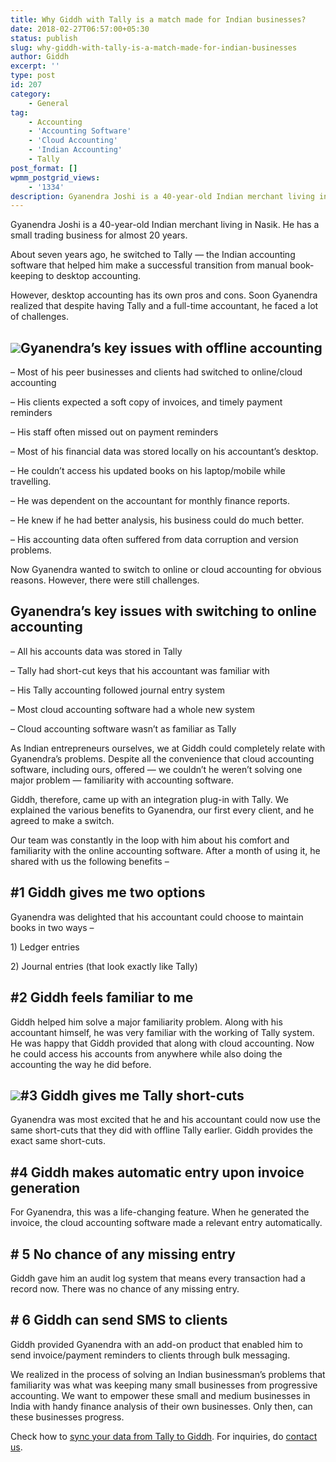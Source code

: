 ```yaml
---
title: Why Giddh with Tally is a match made for Indian businesses?
date: 2018-02-27T06:57:00+05:30
status: publish
slug: why-giddh-with-tally-is-a-match-made-for-indian-businesses
author: Giddh
excerpt: ''
type: post
id: 207
category:
    - General
tag:
    - Accounting
    - 'Accounting Software'
    - 'Cloud Accounting'
    - 'Indian Accounting'
    - Tally
post_format: []
wpmm_postgrid_views:
    - '1334'
description: Gyanendra Joshi is a 40-year-old Indian merchant living in Nasik. He has a small trading business for almost 20 years.
---
```

Gyanendra Joshi is a 40-year-old Indian merchant living in Nasik. He has a small trading business for almost 20 years.

About seven years ago, he switched to Tally — the Indian accounting software that helped him make a successful transition from manual book-keeping to desktop accounting.

However, desktop accounting has its own pros and cons. Soon Gyanendra realized that despite having Tally and a full-time accountant, he faced a lot of challenges.

<img class="wp-block-image size-large" src = "https://miro.medium.com/max/1536/1*m-6NlW_-3jNBMFeP_qK9xw.jpeg" />**Gyanendra’s key issues with offline accounting**
--------------------------------------------------

– Most of his peer businesses and clients had switched to online/cloud accounting

– His clients expected a soft copy of invoices, and timely payment reminders

– His staff often missed out on payment reminders

– Most of his financial data was stored locally on his accountant’s desktop.

– He couldn’t access his updated books on his laptop/mobile while travelling.

– He was dependent on the accountant for monthly finance reports.

– He knew if he had better analysis, his business could do much better.

– His accounting data often suffered from data corruption and version problems.

Now Gyanendra wanted to switch to online or cloud accounting for obvious reasons. However, there were still challenges.

Gyanendra’s key issues with switching to online accounting
----------------------------------------------------------

– All his accounts data was stored in Tally

– Tally had short-cut keys that his accountant was familiar with

– His Tally accounting followed journal entry system

– Most cloud accounting software had a whole new system

– Cloud accounting software wasn’t as familiar as Tally

As Indian entrepreneurs ourselves, we at Giddh could completely relate with Gyanendra’s problems. Despite all the convenience that cloud accounting software, including ours, offered — we couldn’t he weren’t solving one major problem — familiarity with accounting software.

Giddh, therefore, came up with an integration plug-in with Tally. We explained the various benefits to Gyanendra, our first every client, and he agreed to make a switch.

Our team was constantly in the loop with him about his comfort and familiarity with the online accounting software. After a month of using it, he shared with us the following benefits –

\#1 Giddh gives me two options
------------------------------

Gyanendra was delighted that his accountant could choose to maintain books in two ways –

1\) Ledger entries

2\) Journal entries (that look exactly like Tally)

\#2 Giddh feels familiar to me
------------------------------

Giddh helped him solve a major familiarity problem. Along with his accountant himself, he was very familiar with the working of Tally system. He was happy that Giddh provided that along with cloud accounting. Now he could access his accounts from anywhere while also doing the accounting the way he did before.

<img class="wp-block-image size-large" src = "https://miro.medium.com/max/757/1*oKisrGP4wdhs4nJXImUVjg.png" />\#3 Giddh gives me Tally short-cuts
-----------------------------------

Gyanendra was most excited that he and his accountant could now use the same short-cuts that they did with offline Tally earlier. Giddh provides the exact same short-cuts.

\#4 Giddh makes automatic entry upon invoice generation
-------------------------------------------------------

For Gyanendra, this was a life-changing feature. When he generated the invoice, the cloud accounting software made a relevant entry automatically.

\# 5 No chance of any missing entry
-----------------------------------

Giddh gave him an audit log system that means every transaction had a record now. There was no chance of any missing entry.

\# 6 Giddh can send SMS to clients
----------------------------------

Giddh provided Gyanendra with an add-on product that enabled him to send invoice/payment reminders to clients through bulk messaging.

We realized in the process of solving an Indian businessman’s problems that familiarity was what was keeping many small businesses from progressive accounting. We want to empower these small and medium businesses in India with handy finance analysis of their own businesses. Only then, can these businesses progress.

Check how to [sync your data from Tally to Giddh](http://faq.giddh.com/tally/how-to-sync-your-data-from-tally-to-giddh). For inquiries, do [contact us](https://giddh.com/).